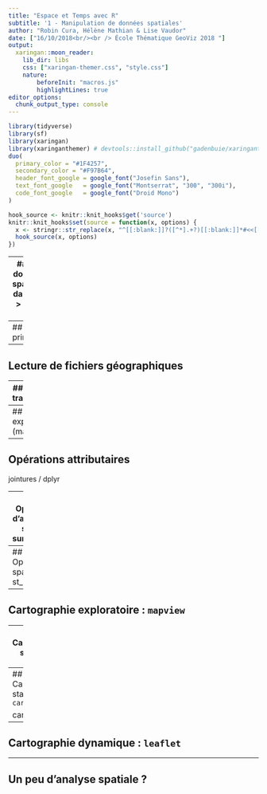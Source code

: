 ```yaml
---
title: "Espace et Temps avec R"
subtitle: '1 - Manipulation de données spatiales'
author: "Robin Cura, Hélène Mathian & Lise Vaudor"
date: ["16/10/2018<br/><br /> École Thématique GeoViz 2018 "]
output:
  xaringan::moon_reader:
    lib_dir: libs
    css: ["xaringan-themer.css", "style.css"]
    nature:
        beforeInit: "macros.js"
        highlightLines: true
editor_options: 
  chunk_output_type: console
---
```

```r
library(tidyverse)
library(sf)
library(xaringan)
library(xaringanthemer) # devtools::install_github("gadenbuie/xaringanthemer")
duo(
  primary_color = "#1F4257",
  secondary_color = "#F97B64",
  header_font_google = google_font("Josefin Sans"),
  text_font_google   = google_font("Montserrat", "300", "300i"),
  code_font_google   = google_font("Droid Mono")
)

hook_source <- knitr::knit_hooks$get('source')
knitr::knit_hooks$set(source = function(x, options) {
  x <- stringr::str_replace(x, "^[[:blank:]]?([^*].+?)[[:blank:]]*#<<[[:blank:]]*$", "*\\1")
  hook_source(x, options)
})
```
---
## Les données spatiales dans R
-> sp vs sf

---
## sf : principes

---
## Lecture de fichiers géographiques

---
## Projections / transformations

---
## Visualisation exploratoire (mapview)

---
## Opérations attributaires
jointures / dplyr

---
## Opérations d'agrégation spatiale
summarise()

---
## Opérations spatiales
st_*

---
## Cartographie exploratoire : `mapview`

---
## Cartographie statique : `ggplot2`

ggplot2 + geom_sf

---
## Cartographie statique : `cartography`

cartography

---
## Cartographie dynamique : `leaflet`


---
## Un peu d'analyse spatiale ?


